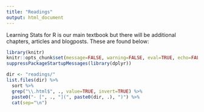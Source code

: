 ```yaml
---
title: "Readings"
output: html_document
---
```


Learning Stats for R is our main textbook but there will be additional chapters, articles and blogposts. These are found below:


```r
library(knitr)
knitr::opts_chunk$set(message=FALSE, warning=FALSE, eval=TRUE, echo=FALSE)
suppressPackageStartupMessages(library(dplyr))
```


```r
dir <- "readings/"
list.files(dir) %>%
  sort %>% 
  grep("\\.html$", ., value=TRUE, invert=TRUE) %>% 
  paste0("- [", ., "](", paste0(dir, .), ")") %>% 
  cat(sep="\n") 
```